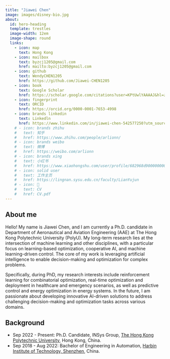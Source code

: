 ```yaml
---
title: "Jiawei Chen"
image: images/disney-bio.jpg
about:
  id: hero-heading
  template: trestles
  image-width: 12em
  image-shape: round
  links:
    - icon: map
      text: Hong Kong
    - icon: mailbox
      text: byzcj1205@gmail.com
      href: mailto:byzcj1205@gmail.com
    - icon: github
      text: WendyCHEN1205
      href: https://github.com/Jiawei-CHEN1205
    - icon: book
      text: Google Scholar
      href: https://scholar.google.com/citations?user=KPtUwlYAAAAJ&hl=zh-CN
    - icon: fingerprint
      text: ORCID
      href: https://orcid.org/0000-0001-7653-4998
    - icon: brands linkedin
      text: Linkedln
      href: https://www.linkedin.com/in/jiawei-chen-542577250?utm_source=share&utm_campaign=share_via&utm_content=profile&utm_medium=ios_app
    # - icon: brands zhihu
    #   text: 知乎
    #   href: https://www.zhihu.com/people/arlionn/
    # - icon: brands weibo
    #   text: 微博
    #   href: https://weibo.com/arlionn
    # - icon: brands xing
    #   text: 小红书
    #   href: https://www.xiaohongshu.com/user/profile/682968d9000000000a03da1a
    # - icon: solid user
    #   text: 工作主页
    #   href: https://lingnan.sysu.edu.cn/faculty/LianYujun
    # - icon: 📝
    #   text: CV
    #   href: CV.pdf  
---
```


::: {#hero-heading}

## About me

Hello! My name is Jiawei Chen, and I am currently a Ph.D. candidate in Department of Aeronautical and Aviation Engineering (AAE) at The Hong Kong Polytechnic University (PolyU). My long-term research lies at the intersection of machine learning and other disciplines, with a particular focus on learning-based optimization, cooperative AI, and machine learning-driven control. The core of my work is leveraging artificial intelligence to enable decision-making and optimization for complex problems.

Specifically, during PhD, my research interests include reinforcement learning for combinatorial optimization, real-time optimization and deployment in healthcare and emergency scenarios, as well as predictive control and energy optimization in energy systems. In the future, I am passionate about developing innovative AI-driven solutions to address challenging decision-making and optimization tasks across various domains.


## Background

- Sep 2022 - Present: Ph.D. Candidate, INSys Group, [The Hong Kong Polytechnic University](https://www.polyu.edu.hk/en/), Hong Kong, China.
- Sep 2018 - Aug 2022: Bachelor of Engineering in Automation, [Harbin Institute of Technology, Shenzhen](http://en.hitsz.edu.cn/), China.

:::
